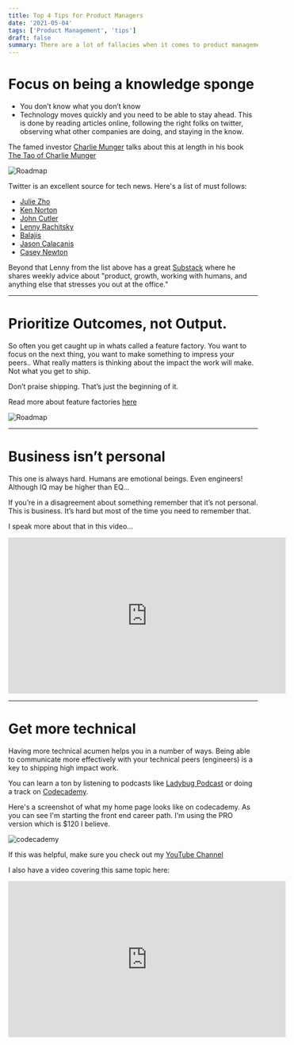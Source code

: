 ```yaml
---
title: Top 4 Tips for Product Managers
date: '2021-05-04'
tags: ['Product Management', 'tips']
draft: false
summary: There are a lot of fallacies when it comes to product management. Here are my 4 top tips to excel in product.
---
```


# Focus on being a knowledge sponge

- You don’t know what you don’t know
- Technology moves quickly and you need to be able to stay ahead. This is done by reading articles online, following the right folks on twitter, observing what other companies are doing, and staying in the know.

The famed investor [Charlie Munger](https://en.wikipedia.org/wiki/Charlie_Munger) talks about this at length in his book [The Tao of Charlie Munger](https://amzn.to/2TU5ylb)

<div className="my-1 px-2 w-full overflow-hidden xl:my-1 xl:px-2 xl:w-1/2">
    <Image alt="Roadmap" src="/static/images/tao-of-charlie-munger.jpg" width={250} height={250} />
</div>

Twitter is an excellent source for tech news. Here's a list of must follows:
- [Julie Zho](https://www.twitter.com/joulee)
- [Ken Norton](https://www.twitter.com/kennethn)
- [John Cutler](https://www.twitter.com/johncutlefish)
- [Lenny Rachitsky](https://www.twitter.com/lennysan)
- [Balajis](https://www.twitter.com/balajis)
- [Jason Calacanis](https://www.twitter.com/jason)
- [Casey Newton](https://www.twitter.com/CaseyNewton)

Beyond that Lenny from the list above has a great [Substack](https://www.lennyrachitsky.com/) where he shares weekly advice about "product, growth, working with humans, and anything else that stresses you out at the office."

---

# Prioritize Outcomes, not Output.
So often you get caught up in whats called a feature factory. You want to focus on the next thing, you want to make something to impress your peers.. What really matters is thinking about the impact the work will make. Not what you get to ship.

Don’t praise shipping. That’s just the beginning of it.

Read more about feature factories [here](https://cutle.fish/blog/12-signs-youre-working-in-a-feature-factory)

<div className="my-1 px-2 w-full overflow-hidden xl:my-1 xl:px-2 xl:w-1/2">
    <Image alt="Roadmap" src="/static/images/feature-factory.jpg" width={1200} height={458} />
</div>

---

# Business isn’t personal

This one is always hard. Humans are emotional beings. Even engineers! Although IQ may be higher than EQ...

If you’re in a disagreement about something remember that it’s not personal. This is business. It’s hard but most of the time you need to remember that. 

I speak more about that in this video...

<iframe width="560" height="315" src="https://www.youtube.com/embed/gWu2xPdLdmM" title="YouTube video player" frameborder="0" allow="accelerometer; autoplay; clipboard-write; encrypted-media; gyroscope; picture-in-picture" allowfullscreen></iframe>

---

# Get more technical

Having more technical acumen helps you in a number of ways. Being able to communicate more effectively with your technical peers (engineers) is a key to shipping high impact work.

You can learn a ton by listening to podcasts like [Ladybug Podcast](https://open.spotify.com/show/1KBO1tSnm0XRlEILmqt7Em?si=dfc0275333aa4cf6) or doing a track on [Codecademy](https://codecademy.com).

Here's a screenshot of what my home page looks like on codecademy. As you can see I'm starting the front end career path. I'm using the PRO version which is $120 I believe.

<div className="my-1 px-2 w-full overflow-hidden xl:my-1 xl:px-2 xl:w-1/2">
    <Image alt="codecademy" src="/static/images/codecademy.png" width={1398} height={1248} />
</div>


If this was helpful, make sure you check out my [YouTube Channel](https://www.youtube.com/channel/UCcuaQecz84wTuxKzr1Yxi4Q)

I also have a video covering this same topic here:

<iframe width="560" height="315" src="https://www.youtube.com/embed/aqgGyrajnUw" title="YouTube video player" frameborder="0" allow="accelerometer; autoplay; clipboard-write; encrypted-media; gyroscope; picture-in-picture" allowfullscreen></iframe>

